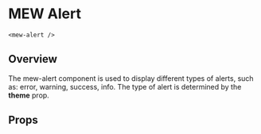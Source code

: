 
# MEW Alert
`<mew-alert />`

## Overview

The mew-alert component is used to display different types of alerts, such as: error, warning, success, info. The type of alert is determined by the **theme** prop.

## Props
<Props of={MewAlert} />
<Preview><Story id="mewalert--mew-alert" /></Preview>


